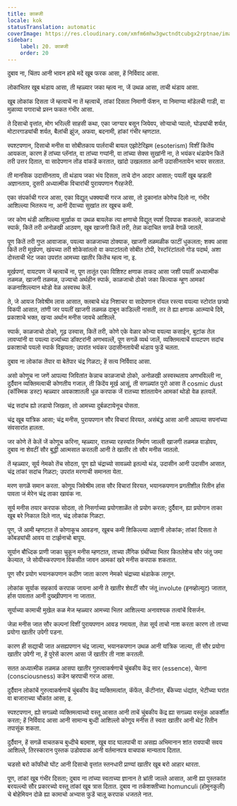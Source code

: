 ```yaml
---
title: काळजी
locale: kok
statusTranslation: automatic
coverImage: https://res.cloudinary.com/xmfm6mhw3gwctndtcubgx2rptnae/image/upload/v1741354419/small_cover_la_gran_rebelion_28716e29d2.webp
sidebar:
    label: 20. काळजी
    order: 20
---
```

दुबाव ना, चिंतप आनी भावन हांचे मदें खूब फरक आसा, हें निर्विवाद आसा.

लोकांभितर खूब थंडाय आसा, ती म्हळ्यार जका म्हत्व ना, जें उथळ आसा, ताची थंडाय आसा.

खूब लोकांक दिसता जें म्हत्वाचें ना तें म्हत्वाचें, तांकां दिसता निमाणी फॅशन, वा निमाण्या मॉडेलची गाडी, वा मुळाव्या पगाराचो प्रस्न फकत गंभीर आसा.

ते दिसाचो वृत्तांत, मोग भरिल्ली साहसी कथा, एका जाग्यार बसून जियेवप, सोऱ्याचो प्यालो, घोड्यांची शर्यत, मोटारगाड्यांची शर्यत, बैलांची झुंज, अफवा, बदनामी, हांकां गंभीर म्हणटात.

स्पश्टपणान, दिसाचो मनीस वा सोबीतकाय पार्लराची बायल एझोटेरिझम (esoterism) विशीं कितेंय आयकता, कारण हें तांच्या प्लॅनांत, वा तांच्या गप्पांनी, वा तांच्या सेक्स सुखांनी ना, ते भयंकर थंडायेन कितें तरी उत्तर दितात, वा सादेपणान तोंड वांकडें करतात, खांदो उखलतात आनी उदासीनतायेन भायर सरतात.

ती मानसिक उदासीनताय, ती थंडाय जका भंय दिसता, ताचे दोन आदार आसात; पयलीं खूब व्हडली अज्ञानताय, दुसरी अध्यात्मीक विचारांची पुरायपणान गैरहजेरी.

एका संपर्काची गरज आसा, एका विद्युत् धक्क्याची गरज आसा, तो दुकानांत कोणेच दिलो ना, गंभीर आशिल्ल्या भितरूय ना, आनी देंवाच्या सुखांत तर खूबच कमी.

जर कोण थंडी आशिल्ल्या मूर्खाक वा उथळ बायलेक त्या क्षणाचो विद्युत् स्पर्श दिवपाक शकतलो, काळजाचो स्पार्क, कितें तरी अनोळखी आठवण, खूब खाजगी कितें तरी, तेन्ना कदाचित सगळें वेगळें जातलें.

पूण कितें तरी गुप्त आवाजाक, पयल्या काळजाच्या ठोक्याक, खाजगी तळमळीक फाटीं धुकलता; शक्य आसा कितें तरी मूर्खपण, खंयच्या तरी शोकेसांतलो वा कपाटांतलो सोबीत टोपी, रेस्टॉरंटांतलो गोड पदार्थ, अशा दोस्ताची भेट जका उपरांत आमच्या खातीर कितेंच म्हत्व ना, इ.

मूर्खपणां, वायटपण जें म्हत्वाचें ना, पूण तातूंत एका विशिश्ट क्षणाक ताकद आसा जशी पयलीं अध्यात्मीक तळमळ, खाजगी तळमळ, उज्याचो अर्थहीन स्पार्क, काळजाचो ठोको जका कित्याक म्हूण आमकां कळनाशिल्ल्यान थोडो वेळ अस्वस्थ केलें.

ते, जे आयज जिवेश्रीम लास आसात, क्लबाचे थंड निशाचर वा सादेपणान रॉयल रस्त्या वयल्या स्टोरांत छत्र्यो विकपी आसात, तांणी जर पयलीं खाजगी तळमळ दाबून काडिल्ली नासती, तर ते ह्या क्षणाक आत्म्याचे दिवे, प्रकाशाचे भक्त, खऱ्या अर्थान मनीस जावचे आशिल्ले.

स्पार्क, काळजाचो ठोको, गूढ उस्वास, कितें तरी, कोणे एके वेळार कोन्या वयल्या कसाईन, बुटांक तेल लावप्यांनी वा पयल्या दर्ज्याच्या डॉक्टरांनी अणभवल्लें, पूण सगळें व्यर्थ जालें, व्यक्तिमत्वाचें वायटपण सदांच प्रकाशाचो पयलो स्पार्क विझयता; उपरांत भयंकर उदासीनतायेची थंडाय फुडें चलता.

दुबाव ना लोकांक तेंपार वा बेतेंपार चंद्र गिळटा; हें सत्य निर्विवाद आसा.

असो कोणूच ना जणें आपल्या जिवितांत केन्नाच काळजाचो ठोको, अनोळखी अस्वस्थताय अणभविल्ली ना, दुर्दैवान व्यक्तिमत्वाची कोणतीय गजाल, ती किदेंय मूर्ख आसूं, ती सगळ्यांत पुरो आसा तें cosmic dust (कॉस्मिक डस्ट) म्हळ्यार अवकाशातली धूळ करपाक जें रातच्या शांततायेन आमकां थोडो वेळ हलयलें.

चंद्र सदांच ह्यो लडायो जिखता, तो आमच्या दुर्बळटायेनूच पोसता.

चंद्र खूब यांत्रिक आसा; चंद्र मनीस, पुरायपणान सौर विचारां विरयत, असंबंद्ध आसा आनी आपल्या सपनांच्या संवसारांत हालता.

जर कोणे तें केलें जें कोणूच करिना, म्हळ्यार, रातच्या रहस्यांत निर्माण जाल्ली खाजगी तळमळ वाडोवप, दुबाव ना शेवटीं सौर बुद्धी आत्मसात करतली आनी ते खातीर तो सौर मनीस जातलो.

तें म्हळ्यार, सूर्य नेमको तेंच सोदता, पूण ह्यो चंद्राच्यो सावळ्यो इतल्यो थंड, उदासीन आनी उदासीन आसात, चंद्र तांकां सदांच गिळटा; उपरांत मरणाची समानता येता.

मरण सगळें समान करता. कोणूय जिवेश्रीम लास सौर विचारां विरयत, भयानकपणान प्रगतीशील रितीन र्हास पावता जं मेरेन चंद्र ताका खावंक ना.

सूर्य मनीस तयार करपाक सोदता, तो निसर्गाच्या प्रयोगशाळेंत तो प्रयोग करता; दुर्दैवान, ह्या प्रयोगान ताका खूब बरे निकाल दिले नात, चंद्र लोकांक गिळटा.

पूण, जें आमी म्हणटात तें कोणाकूच आवडना, खूबच कमी शिकिल्ल्या अज्ञानी लोकांक; तांकां दिसता ते कोंबड्यांची आवय वा टार्झनाचो बापूय.

सूर्यान बौध्दिक प्राणी जाका चुकून मनीस म्हणटात, ताच्या लैंगिक ग्रंथींच्या भितर कितलेशेच सौर जंतू जमा केल्यात, जे सोयीस्करपणान विकसीत जावन आमकां खरे मनीस करपाक शकतात.

पूण सौर प्रयोग भयानकपणान कठीण जाता कारण नेमको चंद्राच्या थंडाकेक लागून.

लोकांक सूर्याक सहकार्य करपाक जायना आनी ते खातीर शेवटीं सौर जंतू involute (इनव्होल्युट) जातात, र्हास पावतात आनी दुख्खीपणान ना जातात.

सूर्याच्या कामाची मुखेल कळ मेज म्हळ्यार आमच्या भितर आशिल्ल्या अनावश्यक तत्वांचें विसर्जन.

जेन्ना मनीस जात सौर कल्पनां विशीं पुरायपणान आवड गमायता, तेन्ना सूर्य ताचो नाश करता कारण तो ताच्या प्रयोगा खातीर उपेगी पडना.

कारण ही सद्याची जात असह्यपणान चंद्र जाल्या, भयानकपणान उथळ आनी यांत्रिक जाल्या, ती सौर प्रयोगा खातीर उपेगी ना, हें पुरेसें कारण आसा जें खातीर ती नाश करतली.

सतत अध्यात्मीक तळमळ आसपा खातीर गुरुत्वाकर्षणाचें चुंबकीय केंद्र सार (essence), चेतना (consciousness) कडेन व्हरपाची गरज आसा.

दुर्दैवान लोकांचें गुरुत्वाकर्षणाचें चुंबकीय केंद्र व्यक्तिमत्वांत, कॅफेंत, कँटीनांत, बँकेच्या धंद्यांत, भेटीच्या घरांत वा बाजाराच्या चौकांत आसा, इ.

स्पश्टपणान, ह्यो सगळ्यो व्यक्तिमत्वाच्यो वस्तू आसात आनी ताचें चुंबकीय केंद्र ह्या सगळ्या वस्तूंक आकर्शीत करता; हें निर्विवाद आसा आनी सामान्य बुध्दी आशिल्लो कोणूय मनीस तें स्वता खातीर आनी थेट रितीन तपासूंक शकता.

दुर्दैवान, हें सगळें वाचतकच बुध्दीचे बदमाश, खूब वाद घालपाची वा असह्य अभिमानान शांत रावपाची सवय आशिल्ले, तिरस्कारान पुस्तक उडोवपाक आनी वर्तमानपत्र वाचपाक मान्यताय दितात.

चडसो बरो कॉफीचो घोंट आनी दिसाचो वृत्तांत स्तनधारी प्राण्यां खातीर खूब बरो आहार थारता.

पूण, तांकां खूब गंभीर दिसता; दुबाव ना तांच्या स्वताच्या ज्ञानान ते भ्रांती जाल्ले आसात, आनी ह्या पुस्तकांत बरयल्ल्यो सौर प्रकारच्यो वस्तू तांकां खूब त्रास दितात. दुबाव ना तर्कशक्तीच्या homunculi (होमुनकुली) चे बोहेमियन दोळे ह्या कामाचो अभ्यास फुडें चालू करपाक धजतले नात.

